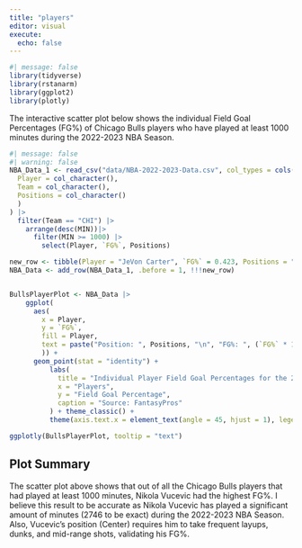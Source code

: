 ```yaml
---
title: "players"
editor: visual
execute:
  echo: false
---
```


```r
#| message: false
library(tidyverse)
library(rstanarm)
library(ggplot2)
library(plotly)
```

The interactive scatter plot below shows the individual Field Goal Percentages (FG%) of Chicago Bulls players who have played at least 1000 minutes during the 2022-2023 NBA Season.

```r
#| message: false
#| warning: false
NBA_Data_1 <- read_csv("data/NBA-2022-2023-Data.csv", col_types = cols(
  Player = col_character(),
  Team = col_character(),
  Positions = col_character()
  )
) |>
  filter(Team == "CHI") |>
    arrange(desc(MIN))|>
      filter(MIN >= 1000) |>
        select(Player, `FG%`, Positions)

new_row <- tibble(Player = "JeVon Carter", `FG%` = 0.423, Positions = "PG,SG")
NBA_Data <- add_row(NBA_Data_1, .before = 1, !!!new_row)



```

```r
BullsPlayerPlot <- NBA_Data |>
    ggplot(
      aes(
        x = Player, 
        y = `FG%`,
        fill = Player,
        text = paste("Position: ", Positions, "\n", "FG%: ", (`FG%` * 100),  sep = "")
        )) +
      geom_point(stat = "identity") + 
          labs(
            title = "Individual Player Field Goal Percentages for the 2022-2023 NBA Season",
            x = "Players",
            y = "Field Goal Percentage",
            caption = "Source: FantasyPros"
          ) + theme_classic() + 
          theme(axis.text.x = element_text(angle = 45, hjust = 1), legend.position = "none")

ggplotly(BullsPlayerPlot, tooltip = "text")
```

## Plot Summary

The scatter plot above shows that out of all the Chicago Bulls players that had played at least 1000 minutes, Nikola Vucevic had the highest FG%. I believe this result to be accurate as Nikola Vucevic has played a significant amount of minutes (2746 to be exact) during the 2022-2023 NBA Season. Also, Vucevic's position (Center) requires him to take frequent layups, dunks, and mid-range shots, validating his FG%.
